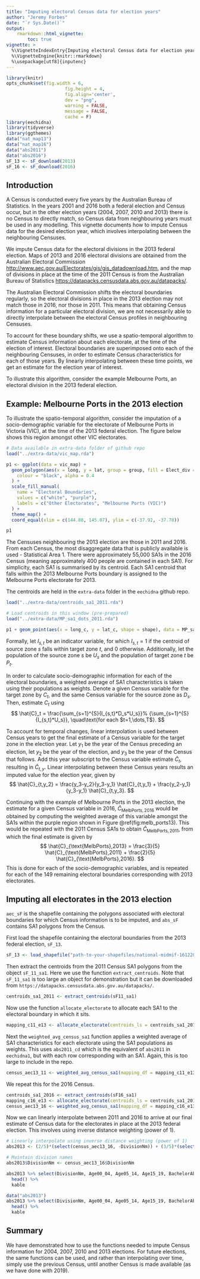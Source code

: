 ```yaml
---
title: "Imputing electoral Census data for election years"
author: "Jeremy Forbes"
date: "`r Sys.Date()`"
output: 
    rmarkdown::html_vignette:
        toc: true
vignette: >
  %\VignetteIndexEntry{Imputing electoral Census data for election years}
  %\VignetteEngine{knitr::rmarkdown}
  %\usepackage[utf8]{inputenc}
---
```


```r
library(knitr)
opts_chunk$set(fig.width = 6,
                      fig.height = 4,
                      fig.align='center',
                      dev = "png",
                      warning = FALSE,
                      message = FALSE,
                      cache = F)
library(eechidna)
library(tidyverse)
library(ggthemes)
data("nat_map13")
data("nat_map16")
data("abs2011")
data("abs2016")
sF_13 <- sF_download(2013)
sF_16 <- sF_download(2016)

```

## Introduction

A Census is conducted every five years by the Australian Bureau of Statistics. In the years 2001 and 2016 both a federal election and Census occur, but in the other election years (2004, 2007, 2010 and 2013) there is no Census to directly match, so Census data from neighbouring years must be used in any modelling. This vignette documents how to impute Census data for the desired election year, which involves interpolating between the neighbouring Censuses.

We impute Census data for the electoral divisions in the 2013 federal election. Maps of 2013 and 2016 electoral divisions are obtained from the Australian Electoral Commission [http://www.aec.gov.au/Electorates/gis/gis_datadownload.htm](http://www.aec.gov.au/Electorates/gis/gis_datadownload.htm), and the map of divisions in place at the time of the 2011 Census is from the Australian Bureau of Statistics [https://datapacks.censusdata.abs.gov.au/datapacks/](https://datapacks.censusdata.abs.gov.au/datapacks/).

The Australian Electoral Commission shifts the electoral boundaries regularly, so the electoral divisions in place in the 2013 election may not match those in 2016, nor those in 2011. This means that obtaining Census information for a particular electoral division, we are not necessarily able to directly interpolate between the electoral Census profiles in neighbouring Censuses. 

To account for these boundary shifts, we use a spatio-temporal algorithm to estimate Census information about each electorate, at the time of the election of interest. Electoral boundaries are superimposed onto each of the neighbouring Censuses, in order to estimate Census characteristics for each of those years. By linearly interpolating between these time points, we get an estimate for the election year of interest. 

To illustrate this algorithm, consider the example Melbourne Ports, an electoral division in the 2013 federal election.

## Example: Melbourne Ports in the 2013 election

To illustrate the spatio-temporal algorithm, consider the imputation of a socio-demographic variable for the electorate of Melbourne Ports in Victoria (VIC), at the time of the 2013 federal election. The figure below shows this region amongst other VIC electorates.

```r
# Data available in extra-data folder of github repo
load("../extra-data/vic_map.rda")

p1 <- ggplot(data = vic_map) +
  geom_polygon(aes(x = long, y = lat, group = group, fill = Elect_div == "Melbourne Ports"),
    colour = "black", alpha = 0.4
  ) +
  scale_fill_manual(
    name = "Electoral Boundaries",
    values = c("white", "purple"),
    labels = c("Other Electorates", "Melbourne Ports (VIC)")
  ) +
  theme_map() +
  coord_equal(xlim = c(144.88, 145.07), ylim = c(-37.92, -37.78))

p1
```

The Censuses neighbouring the 2013 election are those in 2011 and 2016. From each Census, the most disaggregate data that is publicly available is used - Statistical Area 1. There were approximately 55,000 SA1s in the 2016 Census (meaning approximately 400 people are contained in each SA1). For simplicity, each SA1 is summarised by its centroid. Each SA1 centroid that falls within the 2013 Melbourne Ports boundary is assigned to the Melbourne Ports electorate for 2013.

The centroids are held in the `extra-data` folder in the `eechidna` github repo.

```r
load("../extra-data/centroids_sa1_2011.rda")
```

```r
# Load centroids in this window (pre-prepared)
load("../extra-data/MP_sa1_dots_2011.rda")

p1 + geom_point(aes(x = long_c, y = lat_c, shape = shape), data = MP_sa1_dots_2011 %>% mutate(shape = "1"), colour = "grey25", size = 1.3) + scale_shape_manual(name = "Statistical Area 1", values = 3, labels = "Centroids")
```

Formally, let $I_{s,t}$ be an indicator variable, for which $I_{s,t} = 1$ if the centroid of source zone $s$ falls within target zone $t$, and $0$ otherwise. Additionally, let the population of the source zone $s$ be $U_s$ and the population of target zone $t$ be $P_{t}$.

In order to calculate socio-demographic information for each of the electoral boundaries, a weighted average of SA1 characteristics is taken using their populations as weights. Denote a given Census variable for the target zone by $C_t$, and the same Census variable for the source zone as $D_s$. Then, estimate $C_t$ using
$$
  \hat{C}_t = \frac{\sum_{s=1}^{S}{I_{s,t}*D_s*U_s}}%
  {\sum_{s=1}^{S}{I_{s,t}*U_s}},
  \quad\text{for each $t=1,\dots,T$}.
$$

To account for temporal changes, linear interpolation is used between Census years to get the final estimate of a Census variable for the target zone in the election year. Let $y_1$ be the year of the Census preceding an election, let $y_2$ be the year of the election, and $y_3$ be the year of the Census that follows. Add this year subscript to the Census variable estimate $\hat{C}_t$, resulting in $\hat{C}_{t,y}$. Linear interpolating between these Census years results an imputed value for the election year, given by
$$
  \hat{C}_{t,y_2} = \frac{y_3-y_2}{y_3-y_1} \hat{C}_{t,y_1} +
    \frac{y_2-y_1}{y_3-y_1} \hat{C}_{t,y_3}.
$$

Continuing with the example of Melbourne Ports in the 2013 election, the estimate for a given Census variable in 2016, $\hat{C}_{\text{MelbPorts}, 2016}$ would be obtained by computing the weighted average of this variable amongst the SA1s within the purple region shown in Figure \@ref(fig:melb_ports13). This would be repeated with the 2011 Census SA1s to obtain $\hat{C}_{\text{MelbPorts}, 2011}$, from which the final estimate is given by
$$
  \hat{C}_{\text{MelbPorts},2013}
    = \frac{3}{5} \hat{C}_{\text{MelbPorts},2011} + \frac{2}{5} \hat{C}_{\text{MelbPorts},2016}.
$$
This is done for each of the socio-demographic variables, and is repeated for each of the 149 remaining electoral boundaries corresponding with 2013 electorates.

## Imputing all electorates in the 2013 election

`aec_sF` is the shapefile containing the polygons associated with electoral boundaries for which Census information is to be imputed, and `abs_sF` contains SA1 polygons from the Census. 

First load the shapefile containing the electoral boundaries from the 2013 federal election, `sF_13`. 

```r
sF_13 <- load_shapefile("path-to-your-shapefiles/national-midmif-16122011/COM20111216_ELB.MIF")
```

Then extract the centroids from the 2011 Census SA1 polygons from the object `sF_11_sa1`. Here we use the function `extract_centroids`. Note that `sF_11_sa1` is too large an object for demonstration but it can be downloaded from `https://datapacks.censusdata.abs.gov.au/datapacks/`.

```r
centroids_sa1_2011 <- extract_centroids(sF11_sa1)
```

Now use the function `allocate_electorate` to allocate each SA1 to the electoral boundary in which it sits.

```r
mapping_c11_e13 <- allocate_electorate(centroids_ls = centroids_sa1_2011, electorates_sf = sF_13, census_year = "2011", election_year = "2013")
```

Next the `weighted_avg_census_sa1` function applies a weighted average of SA1 characteristics for each electorate using the SA1 populations as weights. This uses `abs2011_cd` which is the equivalent of `abs2011` in `eechidna1`, but with each row corresponding with an SA1. Again, this is too large to include in the repo.

```r
census_aec13_11 <- weighted_avg_census_sa1(mapping_df = mapping_c11_e13, abs_df = abs2011_cd)
```

We repeat this for the 2016 Census.

```r
centroids_sa1_2016 <- extract_centroids(sF16_sa1)
mapping_c16_e13 <- allocate_electorate(centroids_ls = centroids_sa1_2016, electorates_sf = sF_13, census_year = "2016", election_year = "2013")
census_aec13_16 <- weighted_avg_census_sa1(mapping_df = mapping_c16_e13, abs_df = abs2016_cd)
```

Now we can linearly interpolate between 2011 and 2016 to arrive at our final estimate of Census data for the electorates in place at the 2013 federal election. This involves using inverse distance weighting (power of 1).

```r
# Linearly interpolate using inverse distance weighting (power of 1)
abs2013 <- (2/5)*(select(census_aec13_16, -DivisionNm)) + (3/5)*(select(census_aec13_11, -DivisionNm))

# Maintain division names
abs2013$DivisionNm <- census_aec13_16$DivisionNm

abs2013 %>% select(DivisionNm, Age00_04, Age05_14, Age15_19, BachelorAbv, MedianPersonalIncome, Owned, NoReligion) %>%
  head() %>% 
  kable
```

```r
data("abs2013")
abs2013 %>% select(DivisionNm, Age00_04, Age05_14, Age15_19, BachelorAbv, MedianPersonalIncome, Owned, NoReligion) %>%
  head() %>% 
  kable
```

## Summary

We have demonstrated how to use the functions needed to impute Census information for 2004, 2007, 2010 and 2013 elections. For future elections, the same functions can be used, and rather than interpolating over time, simply use the previous Census, until another Census is made available (as we have done with 2019). 


